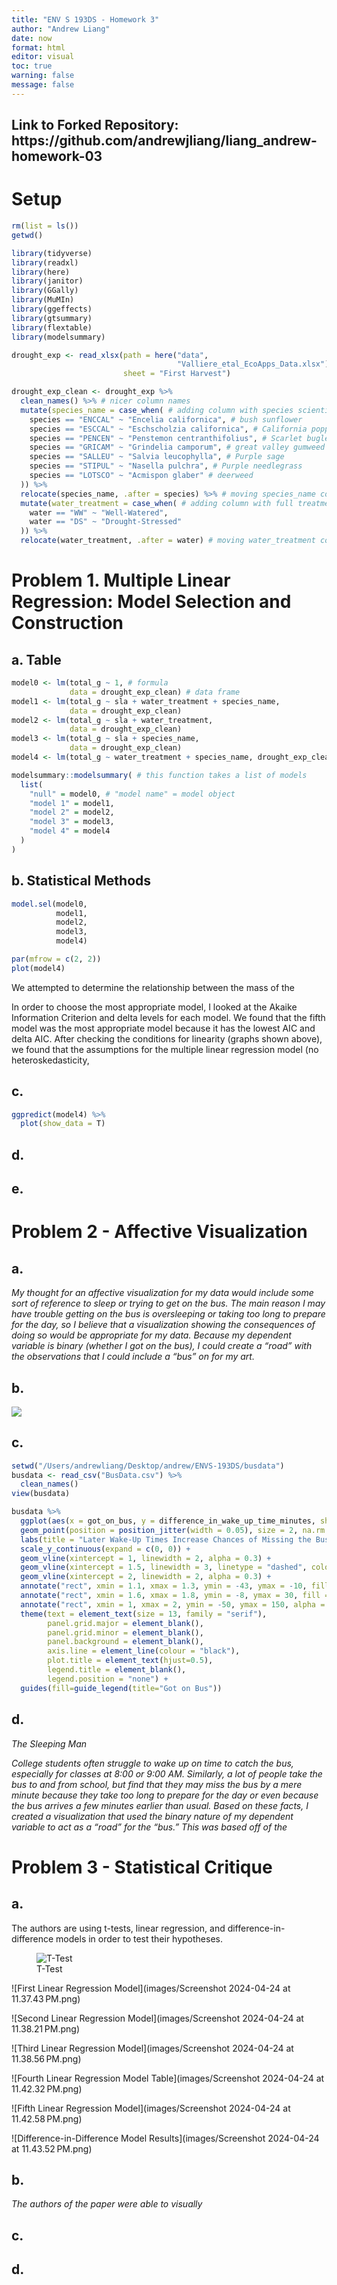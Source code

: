 ```yaml
---
title: "ENV S 193DS - Homework 3"
author: "Andrew Liang"
date: now
format: html
editor: visual
toc: true 
warning: false 
message: false 
---
```


## Link to Forked Repository: https://github.com/andrewjliang/liang_andrew-homework-03

# Setup

```r
rm(list = ls())
getwd()

library(tidyverse)
library(readxl)
library(here)
library(janitor)
library(GGally)
library(MuMIn)
library(ggeffects)
library(gtsummary)
library(flextable)
library(modelsummary)

drought_exp <- read_xlsx(path = here("data", 
                                     "Valliere_etal_EcoApps_Data.xlsx"),
                         sheet = "First Harvest")

drought_exp_clean <- drought_exp %>% 
  clean_names() %>% # nicer column names
  mutate(species_name = case_when( # adding column with species scientific names
    species == "ENCCAL" ~ "Encelia californica", # bush sunflower
    species == "ESCCAL" ~ "Eschscholzia californica", # California poppy
    species == "PENCEN" ~ "Penstemon centranthifolius", # Scarlet bugler
    species == "GRICAM" ~ "Grindelia camporum", # great valley gumweed
    species == "SALLEU" ~ "Salvia leucophylla", # Purple sage
    species == "STIPUL" ~ "Nasella pulchra", # Purple needlegrass
    species == "LOTSCO" ~ "Acmispon glaber" # deerweed
  )) %>% 
  relocate(species_name, .after = species) %>% # moving species_name column after species
  mutate(water_treatment = case_when( # adding column with full treatment names
    water == "WW" ~ "Well-Watered",
    water == "DS" ~ "Drought-Stressed"
  )) %>% 
  relocate(water_treatment, .after = water) # moving water_treatment column after water
```

# Problem 1. Multiple Linear Regression: Model Selection and Construction

## a. Table

```r
model0 <- lm(total_g ~ 1, # formula
             data = drought_exp_clean) # data frame
model1 <- lm(total_g ~ sla + water_treatment + species_name,
             data = drought_exp_clean)
model2 <- lm(total_g ~ sla + water_treatment,
             data = drought_exp_clean)
model3 <- lm(total_g ~ sla + species_name,
             data = drought_exp_clean)
model4 <- lm(total_g ~ water_treatment + species_name, drought_exp_clean)

modelsummary::modelsummary( # this function takes a list of models
  list( 
    "null" = model0, # "model name" = model object
    "model 1" = model1,
    "model 2" = model2,
    "model 3" = model3,
    "model 4" = model4
  )
)
```

## b. Statistical Methods

```r
model.sel(model0,
          model1, 
          model2, 
          model3,
          model4)

par(mfrow = c(2, 2))
plot(model4)
```

We attempted to determine the relationship between the mass of the

In order to choose the most appropriate model, I looked at the Akaike Information Criterion and delta levels for each model. We found that the fifth model was the most appropriate model because it has the lowest AIC and delta AIC. After checking the conditions for linearity (graphs shown above), we found that the assumptions for the multiple linear regression model (no heteroskedasticity,

## c.

```r

ggpredict(model4) %>%
  plot(show_data = T)
```

## d.

## e.

# Problem 2 - Affective Visualization

## a.

*My thought for an affective visualization for my data would include some sort of reference to sleep or trying to get on the bus. The main reason I may have trouble getting on the bus is oversleeping or taking too long to prepare for the day, so I believe that a visualization showing the consequences of doing so would be appropriate for my data. Because my dependent variable is binary (whether I got on the bus), I could create a "road" with the observations that I could include a "bus" on for my art.*

## b.

![](images/Draft-2.jpg)

## c.

```r
setwd("/Users/andrewliang/Desktop/andrew/ENVS-193DS/busdata")
busdata <- read_csv("BusData.csv") %>%
  clean_names()
view(busdata)

busdata %>%
  ggplot(aes(x = got_on_bus, y = difference_in_wake_up_time_minutes, shape = got_on_bus, color = got_on_bus)) +
  geom_point(position = position_jitter(width = 0.05), size = 2, na.rm = T) +
  labs(title = "Later Wake-Up Times Increase Chances of Missing the Bus", x = "Did Andrew Catch the Bus?", y = "Difference Between Alarm and Wake-Up Time (min)") +
  scale_y_continuous(expand = c(0, 0)) +
  geom_vline(xintercept = 1, linewidth = 2, alpha = 0.3) +
  geom_vline(xintercept = 1.5, linewidth = 3, linetype = "dashed", color = "yellow3") +
  geom_vline(xintercept = 2, linewidth = 2, alpha = 0.3) +
  annotate("rect", xmin = 1.1, xmax = 1.3, ymin = -43, ymax = -10, fill = "aquamarine") +
  annotate("rect", xmin = 1.6, xmax = 1.8, ymin = -8, ymax = 30, fill = "aquamarine") +
  annotate("rect", xmin = 1, xmax = 2, ymin = -50, ymax = 150, alpha = 0.3, fill = "darkgray") +
  theme(text = element_text(size = 13, family = "serif"), 
        panel.grid.major = element_blank(), 
        panel.grid.minor = element_blank(),
        panel.background = element_blank(), 
        axis.line = element_line(colour = "black"), 
        plot.title = element_text(hjust=0.5),
        legend.title = element_blank(),
        legend.position = "none") + 
  guides(fill=guide_legend(title="Got on Bus"))
```

## d.

*The Sleeping Man*

*College students often struggle to wake up on time to catch the bus, especially for classes at 8:00 or 9:00 AM. Similarly, a lot of people take the bus to and from school, but find that they may miss the bus by a mere minute because they take too long to prepare for the day or even because the bus arrives a few minutes earlier than usual. Based on these facts, I created a visualization that used the binary nature of my dependent variable to act as a "road" for the "bus." This was based off of the*

# Problem 3 - Statistical Critique

## a.

The authors are using t-tests, linear regression, and difference-in-difference models in order to test their hypotheses.

![T-Test](images/Screenshot%202024-04-24%20at%2011.37.10%20PM.png)

\![First Linear Regression Model\](images/Screenshot 2024-04-24 at 11.37.43 PM.png)

\![Second Linear Regression Model\](images/Screenshot 2024-04-24 at 11.38.21 PM.png)

\![Third Linear Regression Model\](images/Screenshot 2024-04-24 at 11.38.56 PM.png)

\![Fourth Linear Regression Model Table\](images/Screenshot 2024-04-24 at 11.42.32 PM.png)

\![Fifth Linear Regression Model\](images/Screenshot 2024-04-24 at 11.42.58 PM.png)

\![Difference-in-Difference Model Results\](images/Screenshot 2024-04-24 at 11.43.52 PM.png)

## b.

*The authors of the paper were able to visually*

## c.

## d.
